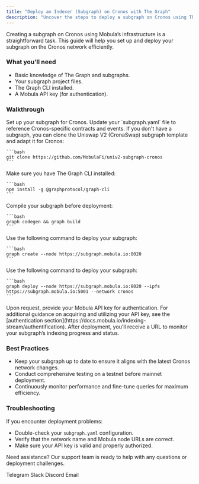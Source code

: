 ```yaml
---
title: "Deploy an Indexer (Subgraph) on Cronos with The Graph"
description: "Uncover the steps to deploy a subgraph on Cronos using The Graph for seamless blockchain data indexing and querying."
---
```


Creating a subgraph on Cronos using Mobula’s infrastructure is a straightforward task. This guide will help you set up and deploy your subgraph on the Cronos network efficiently.

### What you’ll need

- Basic knowledge of The Graph and subgraphs.
- Your subgraph project files.
- The Graph CLI installed.
- A Mobula API key (for authentication).

### Walkthrough

<Steps>
  <Step title="Prepare Your Subgraph">
    Set up your subgraph for Cronos. Update your `subgraph.yaml` file to reference Cronos-specific contracts and events. If you don't have a subgraph, you can clone the Uniswap V2 (CronaSwap) subgraph template and adapt it for Cronos:

    ```bash
    git clone https://github.com/MobulaFi/univ2-subgraph-cronos
    ```
  </Step>

  <Step title="Install Dependencies">
    Make sure you have The Graph CLI installed:

    ```bash
    npm install -g @graphprotocol/graph-cli
    ```
  </Step>

  <Step title="Build Your Subgraph">
    Compile your subgraph before deployment:

    ```bash
    graph codegen && graph build
    ```
  </Step>

  <Step title="Create the Subgraph">
    Use the following command to deploy your subgraph:

    ```bash
    graph create --node https://subgraph.mobula.io:8020
    ```
  </Step>

  <Step title="Deploy to Mobula's Cronos Node">
    Use the following command to deploy your subgraph:

    ```bash
    graph deploy --node https://subgraph.mobula.io:8020 --ipfs https://subgraph.mobula.io:5001 --network cronos
    ```
  </Step>

  <Step title="Authenticate">
    Upon request, provide your Mobula API key for authentication. For additional guidance on acquiring and utilizing your API key, see the [authentication section](https://docs.mobula.io/indexing-stream/authentification).
  </Step>

  <Step title="Monitor Deployment">
    After deployment, you’ll receive a URL to monitor your subgraph’s indexing progress and status.
  </Step>
</Steps>

### Best Practices

- Keep your subgraph up to date to ensure it aligns with the latest Cronos network changes.
- Conduct comprehensive testing on a testnet before mainnet deployment.
- Continuously monitor performance and fine-tune queries for maximum efficiency.

### Troubleshooting

If you encounter deployment problems:

- Double-check your `subgraph.yaml` configuration.
- Verify that the network name and Mobula node URLs are correct.
- Make sure your API key is valid and properly authorized.

Need assistance? Our support team is ready to help with any questions or deployment challenges.

<CardGroup>
  <Card title="Support" icon="Telegram" href="https://t.me/MobulaConnectBot">Telegram</Card>
  <Card title="Support" icon="Slack" href="https://join.slack.com/t/mobulaapi/shared_invite/zt-29zrrpjnl-I0tyD73sy7zKy8q~KLL3Ug">Slack</Card>
  <Card title="Support" icon="Discord" href="https://discord.gg/JVT7xKm3AD">Discord</Card>
  <Card title="Email Support" icon="envelope" href="mailto:contact@mobulalabs.org">Email</Card>
</CardGroup>
